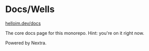 # Docs/Wells

[helloim.dev/docs]("https://www.helloim.dev/docs")

The core docs page for this monorepo. Hint: you're on it right now. 

Powered by Nextra.
